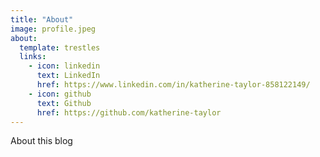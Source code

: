 ```yaml
---
title: "About"
image: profile.jpeg
about:
  template: trestles
  links:
    - icon: linkedin
      text: LinkedIn
      href: https://www.linkedin.com/in/katherine-taylor-858122149/
    - icon: github
      text: Github
      href: https://github.com/katherine-taylor
---
```


About this blog
